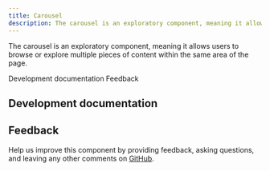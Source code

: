 ```yaml
---
title: Carousel
description: The carousel is an exploratory component, meaning it allows users to browse or explore multiple pieces of content within the same area of the page.
---
```



<PageDescription>

The carousel is an exploratory component, meaning it allows users to browse or explore multiple pieces of content within the same area of the page.

</PageDescription>

<AnchorLinks>

<AnchorLink>Development documentation</AnchorLink>
<AnchorLink>Feedback</AnchorLink>

</AnchorLinks>

## Development documentation

<ComponentStatus name="Carousel" type="ui" />

## Feedback

Help us improve this component by providing feedback, asking questions, and leaving any other comments on <a href="https://github.com/carbon-design-system/carbon-for-ibm-dotcom" target="_blank">GitHub</a>.

